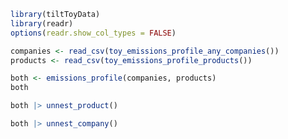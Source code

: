 ```r

library(tiltToyData)
library(readr)
options(readr.show_col_types = FALSE)

companies <- read_csv(toy_emissions_profile_any_companies())
products <- read_csv(toy_emissions_profile_products())

both <- emissions_profile(companies, products)
both

both |> unnest_product()

both |> unnest_company()
```
